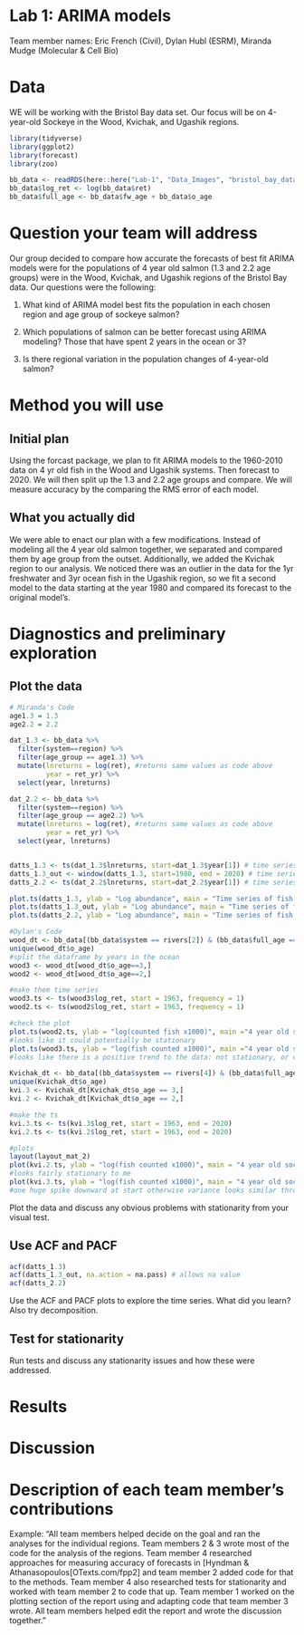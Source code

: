 # Lab 1: ARIMA models

Team member names: Eric French (Civil), Dylan Hubl (ESRM), Miranda Mudge (Molecular & Cell Bio)

# Data

WE will be working with the Bristol Bay data set. Our focus will be on 4-year-old Sockeye in the Wood, Kvichak, and Ugashik regions.

```r
library(tidyverse)
library(ggplot2)
library(forecast)
library(zoo)

bb_data <- readRDS(here::here("Lab-1", "Data_Images", "bristol_bay_data_plus_covariates.rds"))
bb_data$log_ret <- log(bb_data$ret)
bb_data$full_age <- bb_data$fw_age + bb_data$o_age
```

# Question your team will address

Our group decided to compare how accurate the forecasts of best fit ARIMA models were for the populations of 4 year old salmon (1.3 and 2.2 age groups) were in the Wood, Kvichak, and Ugashik regions of the Bristol Bay data. Our questions were the following:

1.  What kind of ARIMA model best fits the population in each chosen region and age group of sockeye salmon?

2.  Which populations of salmon can be better forecast using ARIMA modeling? Those that have spent 2 years in the ocean or 3?

3.  Is there regional variation in the population changes of 4-year-old salmon?

# Method you will use

## Initial plan

Using the forcast package, we plan to fit ARIMA models to the 1960-2010 data on 4 yr old fish in the Wood and Ugashik systems. Then forecast to 2020. We will then split up the 1.3 and 2.2 age groups and compare. We will measure accuracy by the comparing the RMS error of each model.

## What you actually did

We were able to enact our plan with a few modifications. Instead of modeling all the 4 year old salmon together, we separated and compared them by age group from the outset. Additionally, we added the Kvichak region to our analysis. We noticed there was an outlier in the data for the 1yr freshwater and 3yr ocean fish in the Ugashik region, so we fit a second model to the data starting at the year 1980 and compared its forecast to the original model's.

# Diagnostics and preliminary exploration

## Plot the data
```r
# Miranda's Code
age1.3 = 1.3
age2.2 = 2.2

dat_1.3 <- bb_data %>%
  filter(system==region) %>%
  filter(age_group == age1.3) %>%
  mutate(lnreturns = log(ret), #returns same values as code above
         year = ret_yr) %>%
  select(year, lnreturns) 

dat_2.2 <- bb_data %>%
  filter(system==region) %>%
  filter(age_group == age2.2) %>%
  mutate(lnreturns = log(ret), #returns same values as code above
         year = ret_yr) %>%
  select(year, lnreturns)


datts_1.3 <- ts(dat_1.3$lnreturns, start=dat_1.3$year[1]) # time series 1.3 fish 
datts_1.3_out <- window(datts_1.3, start=1980, end = 2020) # time series 1.3 fish 
datts_2.2 <- ts(dat_2.2$lnreturns, start=dat_2.2$year[1]) # time series 2.2 fish

plot.ts(datts_1.3, ylab = "Log abundance", main = "Time series of fish: 1 year freshwater, 3 years ocean") 
plot.ts(datts_1.3_out, ylab = "Log abundance", main = "Time series of fish: 1 year freshwater, 3 years ocean") 
plot.ts(datts_2.2, ylab = "Log abundance", main = "Time series of fish: 2 year freshwater, 2 years ocean") 

#Dylan's Code
wood_dt <- bb_data[(bb_data$system == rivers[2]) & (bb_data$full_age == 4),]
unique(wood_dt$o_age)
#split the dataframe by years in the ocean
wood3 <- wood_dt[wood_dt$o_age==3,]
wood2 <- wood_dt[wood_dt$o_age==2,]

#make them time series
wood3.ts <- ts(wood3$log_ret, start = 1963, frequency = 1)
wood2.ts <- ts(wood2$log_ret, start = 1963, frequency = 1)

#check the plot
plot.ts(wood2.ts, ylab = "log(counted fish x1000)", main ="4 year old sockeye returning to Wood River\nthat spent 2 years in Ocean" )
#looks like it could potentially be stationary
plot.ts(wood3.ts, ylab = "log(fish counted x1000)", main ="4 year old sockeye returning to Wood River\nthat spent 3 years in Ocean" )
#looks like there is a positive trend to the data: not stationary, or could be stationary around a trend

Kvichak_dt <- bb_data[(bb_data$system == rivers[4]) & (bb_data$full_age == 4),]
unique(Kvichak_dt$o_age)
kvi.3 <- Kvichak_dt[Kvichak_dt$o_age == 3,]
kvi.2 <- Kvichak_dt[Kvichak_dt$o_age == 2,]

#make the ts
kvi.3.ts <- ts(kvi.3$log_ret, start = 1963, end = 2020)
kvi.2.ts <- ts(kvi.2$log_ret, start = 1963, end = 2020)

#plots
layout(layout_mat_2)
plot(kvi.2.ts, ylab = "log(fish counted x1000)", main = "4 year old sockey returning to Kvichak River\nthat spent 2 years in Ocean" )
#looks fairly stationary to me
plot(kvi.3.ts, ylab = "log(fish counted x1000)", main = "4 year old sockeye returning to Kvichak River\nthat spent 3 years in Ocean" )
#one huge spike downward at start otherwise variance looks similar througout. maybe stationary around a trend if the initial spike doesn't ruin it
```

Plot the data and discuss any obvious problems with stationarity from your visual test.

## Use ACF and PACF
```r
acf(datts_1.3)
acf(datts_1.3_out, na.action = na.pass) # allows na value
acf(datts_2.2)
```
Use the ACF and PACF plots to explore the time series. What did you learn? Also try decomposition.

## Test for stationarity

Run tests and discuss any stationarity issues and how these were addressed.

# Results

# Discussion

# Description of each team member's contributions

Example: "All team members helped decide on the goal and ran the analyses for the individual regions. Team members 2 & 3 wrote most of the code for the analysis of the regions. Team member 4 researched approaches for measuring accuracy of forecasts in [Hyndman & Athanasopoulos[OTexts.com/fpp2] and team member 2 added code for that to the methods. Team member 4 also researched tests for stationarity and worked with team member 2 to code that up. Team member 1 worked on the plotting section of the report using and adapting code that team member 3 wrote. All team members helped edit the report and wrote the discussion together."
